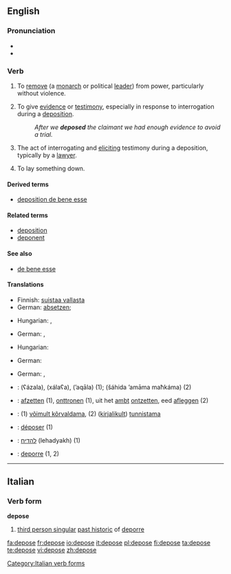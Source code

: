==English==

===Pronunciation===
* {{audio|en-us-depose.ogg|Audio (US)}}
* {{rhymes|əʊz}}

===Verb===
{{en-verb|depos|ing}}

# To [[remove]] (a [[monarch]] or political [[lead]]er) from power, particularly without violence.
# {{legal}} To give [[evidence]] or [[testimony]], especially in response to interrogation during a [[deposition]].
#: ''After we '''deposed''' the claimant we had enough evidence to avoid a trial.''
# {{legal}} The act of interrogating and [[eliciting]] testimony during a deposition, typically by a [[lawyer]].
# To lay something down.

====Derived terms====
* [[deposition de bene esse]]

====Related terms====
* [[deposition]]
* [[deponent]]

====See also====
* [[de bene esse]]

====Translations====
{{trans-top|to remove (a monarch or political leader) from power}}
* Finnish: [[suistaa vallasta]]
* German: [[absetzen]]; {{t+|de|entthronen}} {{i|monarch}}
{{trans-mid}}
* Hungarian: {{t|hu|eltávolít}}, {{t|hu|letesz}}
{{trans-bottom}}

{{trans-top|to give evidence or testimony}}
* German: {{t+|de|unter}} {{t+|de|Eid|m}} {{t+|de|aussagen}}, {{t-|de|bezeugen}}
{{trans-mid}}
* Hungarian: {{t|hu|tanúsít}}
{{trans-bottom}}

{{trans-top|the act of interrogating and eliciting testimony}}
* German: {{t+|de|verhören}}
{{trans-mid}}
{{trans-bottom}}

{{trans-top|to lay something down.}}
* German: {{t+|de|niederlegen}}, {{t+|de|deponieren}}
{{trans-mid}}
{{trans-bottom}}

{{checktrans-top}}
* {{ttbc|Arabic}}: {{Arab|[[عزل]]}} (ʕázala), {{Arab|[[خلع]]}} (xálaʕa), {{Arab|[[قال|أقال]]}} (’aqāla) (1); {{Arab|[[شهد]] [[امام]] [[محكمة]]}} (šáhida ’amāma maħkáma) (2)
* {{ttbc|Dutch}}: [[afzetten]] (1), [[onttronen]] (1), uit het [[ambt]] [[ontzetten]], eed [[afleggen]] (2)
* {{ttbc|Estonian}}: (1) [[võimult kõrvaldama]], (2) ([[kirjalikult]]) [[tunnistama]]
* {{ttbc|French}}: [[déposer]] (1)
* {{ttbc|Hebrew}}: [[להדיח]] (lehadyakh) (1)
* {{ttbc|Italian}}: [[deporre]] (1, 2)
{{checktrans-bottom}}

----

==Italian==

===Verb form===
'''depose'''

# [[third person singular]] [[past historic]] of [[deporre]]

[[Category:Italian verb forms]]

[[fa:depose]]
[[fr:depose]]
[[io:depose]]
[[it:depose]]
[[pl:depose]]
[[fi:depose]]
[[ta:depose]]
[[te:depose]]
[[vi:depose]]
[[zh:depose]]